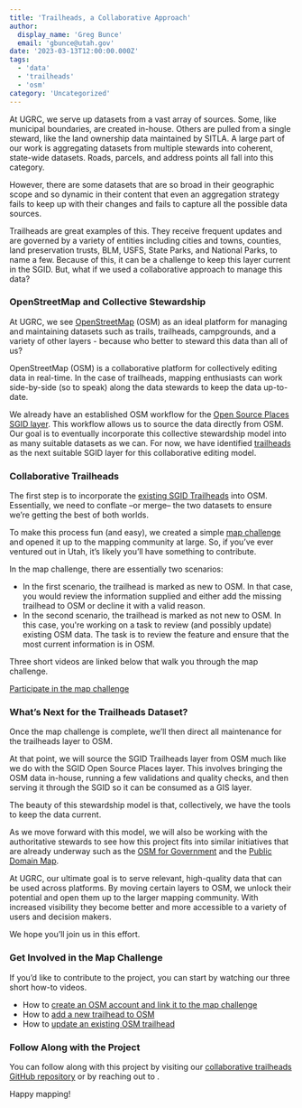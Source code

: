 ```yaml
---
title: 'Trailheads, a Collaborative Approach'
author:
  display_name: 'Greg Bunce'
  email: 'gbunce@utah.gov'
date: '2023-03-13T12:00:00.000Z'
tags:
  - 'data'
  - 'trailheads'
  - 'osm'
category: 'Uncategorized'
---
```



At UGRC, we serve up datasets from a vast array of sources. Some, like municipal boundaries, are created in-house. Others are pulled from a single steward, like the land ownership data maintained by SITLA. A large part of our work is aggregating datasets from multiple stewards into coherent, state-wide datasets. Roads, parcels, and address points all fall into this category.

However, there are some datasets that are so broad in their geographic scope and so dynamic in their content that even an aggregation strategy fails to keep up with their changes and fails to capture all the possible data sources.

Trailheads are great examples of this. They receive frequent updates and are governed by a variety of entities including cities and towns, counties, land preservation trusts, BLM, USFS, State Parks, and National Parks, to name a few. Because of this, it can be a challenge to keep this layer current in the SGID. But, what if we used a collaborative approach to manage this data?

### OpenStreetMap and Collective Stewardship

At UGRC, we see [OpenStreetMap](https://www.openstreetmap.org/) (OSM) as an ideal platform for managing and maintaining datasets such as trails, trailheads, campgrounds, and a variety of other layers - because who better to steward this data than all of us?

OpenStreetMap (OSM) is a collaborative platform for collectively editing data in real-time. In the case of trailheads, mapping enthusiasts can work side-by-side (so to speak) along the data stewards to keep the data up-to-date.

We already have an established OSM workflow for the [Open Source Places SGID layer](/products/sgid/society/open-source-places). This workflow allows us to source the data directly from OSM. Our goal is to eventually incorporate this collective stewardship model into as many suitable datasets as we can. For now, we have identified [trailheads](/products/sgid/recreation/trails-pathways) as the next suitable SGID layer for this collaborative editing model.

### Collaborative Trailheads

The first step is to incorporate the [existing SGID Trailheads](https://opendata.gis.utah.gov/datasets/utah-trailheads/explore) into OSM. Essentially, we need to conflate –or merge– the two datasets to ensure we’re getting the best of both worlds.

To make this process fun (and easy), we created a simple [map challenge](https://maproulette.org/browse/challenges/28673) and opened it up to the mapping community at large. So, if you’ve ever ventured out in Utah, it’s likely you’ll have something to contribute.

In the map challenge, there are essentially two scenarios:

- In the first scenario, the trailhead is marked as new to OSM. In that case, you would review the information supplied and either add the missing trailhead to OSM or decline it with a valid reason.
- In the second scenario, the trailhead is marked as not new to OSM. In this case, you're working on a task to review (and possibly update) existing OSM data. The task is to review the feature and ensure that the most current information is in OSM.

Three short videos are linked below that walk you through the map challenge.

<div class="text-center">
  <a class="button medium white" href="https://maproulette.org/browse/challenges/28673">
    <span class="button-text">Participate in the map challenge</span>
  </a>
</div>

### What’s Next for the Trailheads Dataset?

Once the map challenge is complete, we’ll then direct all maintenance for the trailheads layer to OSM.

At that point, we will source the SGID Trailheads layer from OSM much like we do with the SGID Open Source Places layer. This involves bringing the OSM data in-house, running a few validations and quality checks, and then serving it through the SGID so it can be consumed as a GIS layer.

The beauty of this stewardship model is that, collectively, we have the tools to keep the data current.

As we move forward with this model, we will also be working with the authoritative stewards to see how this project fits into similar initiatives that are already underway such as the [OSM for Government](https://wiki.openstreetmap.org/wiki/OpenStreetMap_for_Government) and the [Public Domain Map](https://publicdomainmap.org/).

At UGRC, our ultimate goal is to serve relevant, high-quality data that can be used across platforms. By moving certain layers to OSM, we unlock their potential and open them up to the larger mapping community. With increased visibility they become better and more accessible to a variety of users and decision makers.

We hope you’ll join us in this effort.

### Get Involved in the Map Challenge

If you’d like to contribute to the project, you can start by watching our three short how-to videos.

- How to [create an OSM account and link it to the map challenge](https://vimeo.com/807718819)
- How to [add a new trailhead to OSM](https://vimeo.com/807721784)
- How to [update an existing OSM trailhead](https://vimeo.com/807723045)

### Follow Along with the Project

You can follow along with this project by visiting our [collaborative trailheads GitHub repository](https://github.com/agrc/collaborative-trailheads) or by reaching out to <Contacts inline subject={frontmatter.title} contactKey='ugrc' />.

Happy mapping!

